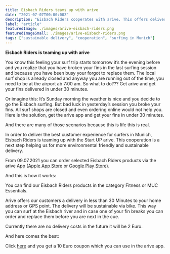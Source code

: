 ```yaml
---
title: Eisbach Riders teams up with arive
date: "2021-07-07T00:00:00Z"
description: "Eisbach Riders cooperates with arive. This offers delivery of Eisbach riders products in under 30 minutes within Munich"
label: "article"
featuredImage: ./images/arive-eisbach-riders.png
featuredImageSmall: ./images/arive-eisbach-riders.png
tags: ["sustainable delivery", "cooperation", "surfing in Munich"]
---
```



**Eisbach Riders is teaming up with arive**

You know this feeling your surf trip starts tomorrow it’s the evening before and you realize that you have broken your fins in the last surfing session and because you have been busy your forgot to replace them. The local surf shop is already closed and anyway you are running out of the time, you need to be at the airport ab 7:00 am. So what to do??? Get arive and get your fins delivered in under 30 minutes.

Or imagine this: It’s Sunday morning the weather is nice and you decide to go the Eisbach surfing. But bad luck in yesterday’s session you broke your fins. All surf shops are closed and even ordering online would not help you. Here is the solution, get the arive app and get your fins in under 30 minutes.

And there are many of those scenarios because this is life this is real.

In order to deliver the best customer experience for surfers in Munich, Eisbach Riders is teaming up with the Start UP arive. This cooperation is a next step helping us for more environmental friendly and sustainable delivery.

From 09.07.2021 you can order selected Eisbach Riders products via the arive App ([Apple App Store](https://apps.apple.com/de/app/arive-30min-delivery/id1567030084?l=en) or [Google Play Store](https://play.google.com/store/apps/details?id=co.shopney.arivejiiqtapp)).

And this is how it works:

<ImageContainer
  img1={img1}
  alt1="How to find Eisbach Riders products in arive app"
  caption1="How to find Eisbach Riders products in arive app"
/>

You can find our Eisbach Riders products in the category Fitness or MUC Essentials.

Arive offers our customers a delivery in less than 30 Minutes to your home address or GPS point. The delivery will be sustainable via bike. This way you can surf at the Eisbach river and in case one of your fin breaks you can order and replace them before you are next in the cue.

Currently there are no delivery costs in the future it will be 2 Euro.

And here comes the best:

Click [here](http://i.refs.cc/NkKBhPwF?smile_ref=eyJzbWlsZV9zb3VyY2UiOiJzbWlsZV91aSIsInNtaWxlX21lZGl1bSI6IiIsInNtaWxlX2NhbXBhaWduIjoicmVmZXJyYWxfcHJvZ3JhbSIsInNtaWxlX2N1c3RvbWVyX2lkIjo5MDk0ODgyNTl9) and you get a 10 Euro coupon which you can use in the arive app.
